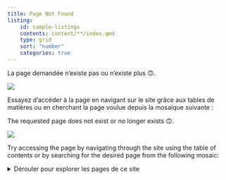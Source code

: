 ```yaml
---
title: Page Not Found
listing:
    id: sample-listings
    contents: content/**/index.qmd
    type: grid
    sort: "number"
    categories: true
---
```



::: {.content-visible when-profile="fr"}
La page demandée n'existe pas ou n'existe plus 🙃. 

![](https://minio.lab.sspcloud.fr/lgaliana/generative-art/pythonds/404_snake.webp)

Essayez d'accéder à la page en navigant 
sur le site grâce aux tables de matières ou
en cherchant la page voulue depuis la mosaïque
suivante :
:::

::: {.content-visible when-profile="en"}
The requested page does not exist or no longer exists 🙃.

![](https://minio.lab.sspcloud.fr/lgaliana/generative-art/pythonds/404_snake.webp)

Try accessing the page by navigating 
through the site using the table of contents or
by searching for the desired page from the following mosaic:
:::

<details>

<summary>
Dérouler pour explorer les pages de ce site
</summary>

::: {#sample-listings}
:::

</details>